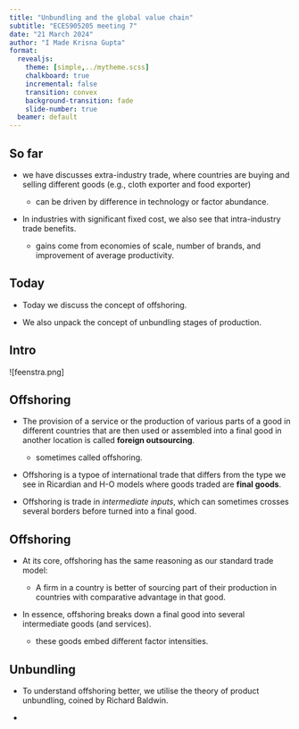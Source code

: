 ```yaml
---
title: "Unbundling and the global value chain"
subtitle: "ECES905205 meeting 7"
date: "21 March 2024"
author: "I Made Krisna Gupta"
format: 
  revealjs:
    theme: [simple,../mytheme.scss]
    chalkboard: true
    incremental: false
    transition: convex
    background-transition: fade
    slide-number: true
  beamer: default
---
```


## So far

- we have discusses extra-industry trade, where countries are buying and selling different goods (e.g., cloth exporter and food exporter)

    - can be driven by difference in technology or factor abundance.

- In industries with significant fixed cost,  we also see that intra-industry trade benefits.

    - gains come from economies of scale, number of brands, and improvement of average productivity.
    
## Today

- Today we discuss the concept of offshoring.

- We also unpack the concept of unbundling stages of production.

## Intro

![feenstra.png]

## Offshoring {.m}

- The provision of a service or the production of various parts of a good in different countries that are then used or assembled into a final good in another location is called **foreign outsourcing**.

    - sometimes called offshoring.
    
- Offshoring is a typoe of international trade that differs from the type we see in Ricardian and H-O models where goods traded are **final goods**.

- Offshoring is trade in _intermediate inputs_, which can sometimes crosses several borders before turned into a final good.

## Offshoring

- At its core, offshoring has the same reasoning as our standard trade model:

    - A firm in a country is better of sourcing part of their production in countries with comparative advantage in that good.
    
- In essence, offshoring breaks down a final good into several intermediate goods (and services).

    - these goods embed different factor intensities.
    
## Unbundling

- To understand offshoring better, we utilise the theory of product unbundling, coined by Richard Baldwin.

- 